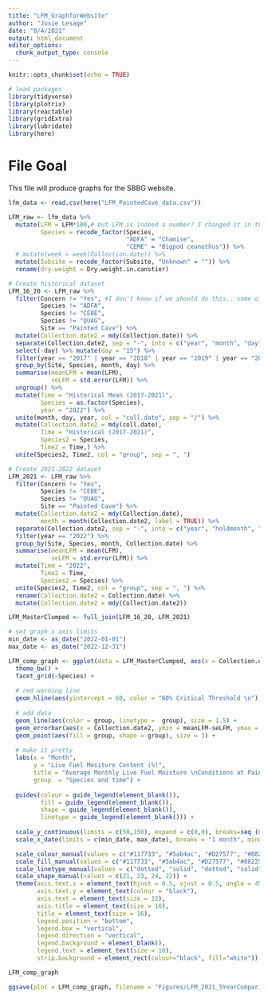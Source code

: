 ```yaml
---
title: "LFM_GraphforWebsite"
author: "Josie Lesage"
date: "8/4/2021"
output: html_document
editor_options: 
  chunk_output_type: console
---
```


```r
knitr::opts_chunk$set(echo = TRUE)

# load packages
library(tidyverse)
library(plotrix)
library(reactable)
library(gridExtra)
library(lubridate)
library(here)

```

# File Goal
This file will produce graphs for the SBBG website. 


```r

lfm_data <- read.csv(here("LFM_PaintedCave_data.csv"))

```

 
```r

LFM_raw <- lfm_data %>% 
  mutate(LFM = LFM*100,# but LFM is indeed a number? I changed it in the CSV, but idk what else to do
         Species = recode_factor(Species,
                                 "ADFA" = "Chamise",
                                 "CEME" = "Bigpod ceanothus")) %>%
  # mutate(week = week(Collection.date)) %>%
  mutate(Subsite = recode_factor(Subsite, "Unknown" = "")) %>%
  rename(dry.weight = Dry.weight.in.canstier)

```

```r

# Create historical dataset
LFM_16_20 <- LFM_raw %>%
  filter(Concern != "Yes", #I don't know if we should do this.. some of the "yes"s are important still and shouldn't be removed? need to look into this more
         Species != "ADFA",
         Species != "CEBE",
         Species != "QUAG", 
         Site == "Painted Cave") %>%
  mutate(Collection.date2 = mdy(Collection.date)) %>%
  separate(Collection.date2, sep = "-", into = c("year", "month", "day")) %>%
  select(-day) %>% mutate(day = "15") %>%
  filter(year == "2017" | year == "2018" | year == "2019" | year == "2020" | year == "2021") %>%
  group_by(Site, Species, month, day) %>%
  summarise(meanLFM = mean(LFM),
            seLFM = std.error(LFM)) %>%
  ungroup() %>%
  mutate(Time = "Historical Mean (2017-2021)",
         Species = as.factor(Species),
         year = "2022") %>%
  unite(month, day, year, col = "coll.date", sep = "/") %>%
  mutate(Collection.date2 = mdy(coll.date),
         Time = "Historical (2017-2021)",
         Species2 = Species,
         Time2 = Time,) %>%
  unite(Species2, Time2, col = "group", sep = ", ")

# Create 2021-2022 dataset
LFM_2021 <- LFM_raw %>%
  filter(Concern != "Yes",
         Species != "CEBE",
         Species != "QUAG", 
         Site == "Painted Cave") %>%
  mutate(Collection.date2 = mdy(Collection.date),
         month = month(Collection.date2, label = TRUE)) %>%
  separate(Collection.date2, sep = "-", into = c("year", "holdmonth", "day")) %>%
  filter(year == "2022") %>%
  group_by(Site, Species, month, Collection.date) %>%
  summarise(meanLFM = mean(LFM),
            seLFM = std.error(LFM)) %>%
  mutate(Time = "2022",
         Time2 = Time,
         Species2 = Species) %>%
  unite(Species2, Time2, col = "group", sep = ", ") %>%
  rename(Collection.date2 = Collection.date) %>%
  mutate(Collection.date2 = mdy(Collection.date2))

LFM_MasterClumped <- full_join(LFM_16_20, LFM_2021)

# set graph x axis limits
min_date <- as_date("2022-01-01")
max_date <- as_date("2022-12-31")

LFM_comp_graph <- ggplot(data = LFM_MasterClumped, aes(x = Collection.date2, y = meanLFM)) +
  theme_bw() +
  facet_grid(~Species) +
      
  # red warning line
  geom_hline(aes(yintercept = 60, color = "60% Critical Threshold \n"), color = "red", linetype="dashed", size=1) +
  
  # add data
  geom_line(aes(color = group, linetype =  group), size = 1.5) +
  geom_errorbar(aes(x = Collection.date2, ymin = meanLFM-seLFM, ymax = meanLFM+seLFM, width = 5), size = 1, color = "gray20") +
  geom_point(aes(fill = group, shape = group), size = 3) +
  
  # make it pretty
  labs(x = "Month",
       y = "Live Fuel Mositure Content (%)",
       title = "Average Monthly Live Fuel Moisture \nConditions at Painted Cave",
       group  = "Species and time") +
  
  guides(colour = guide_legend(element_blank()),
         fill = guide_legend(element_blank()),
         shape = guide_legend(element_blank()),
         linetype = guide_legend(element_blank())) +
  
  scale_y_continuous(limits = c(50,150), expand = c(0,0), breaks=seq (0,200,10)) +
  scale_x_date(limits = c(min_date, max_date), breaks = "1 month", minor_breaks = NULL, date_labels = "%b", expand = c(0,0)) +

  scale_colour_manual(values = c("#117733", "#5ab4ac", "#D27577", "#882255"), name = "Species") +
  scale_fill_manual(values = c("#117733", "#5ab4ac", "#D27577", "#882255")) +
  scale_linetype_manual(values = c("dotted", "solid", "dotted", "solid")) +
  scale_shape_manual(values = c(21, 23, 24, 22)) +
  theme(axis.text.x = element_text(hjust = 0.5, vjust = 0.5, angle = 45, colour = "black"),
        axis.text.y = element_text(colour = "black"),
        axis.text = element_text(size = 12),
        axis.title = element_text(size = 16),
        title = element_text(size = 16),
        legend.position = "bottom",
        legend.box = "vertical",
        legend.direction = "vertical",
        legend.background = element_blank(),
        legend.text = element_text(size = 10),
        strip.background = element_rect(colour="black", fill="white")) 

LFM_comp_graph  

ggsave(plot = LFM_comp_graph, filename = "Figures/LFM_2021_5YearComparison_818_2.png", height = 1800, width = 2400, units = "px", dpi = 300)

```

